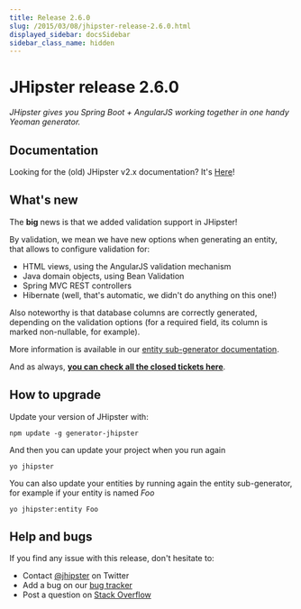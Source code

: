 ```yaml
---
title: Release 2.6.0
slug: /2015/03/08/jhipster-release-2.6.0.html
displayed_sidebar: docsSidebar
sidebar_class_name: hidden
---
```


JHipster release 2.6.0
==================

*JHipster gives you Spring Boot + AngularJS working together in one handy Yeoman generator.*

Documentation
----------

Looking for the (old) JHipster v2.x documentation? It's [Here](https://www.jhipster.tech/documentation-archive/)!

What's new
----------

The __big__ news is that we added validation support in JHipster!

By validation, we mean we have new options when generating an entity, that allows to configure validation for:

- HTML views, using the AngularJS validation mechanism
- Java domain objects, using Bean Validation
- Spring MVC REST controllers
- Hibernate (well, that's automatic, we didn't do anything on this one!)

Also noteworthy is that database columns are correctly generated, depending on the validation options (for a required field, its column is marked non-nullable, for example).

More information is available in our [entity sub-generator documentation](/creating-an-entity/).

And as always, __[you can check all the closed tickets here](https://github.com/jhipster/generator-jhipster/issues?q=milestone%3A2.6.0+is%3Aclosed)__.

How to upgrade
------------

Update your version of JHipster with:

```
npm update -g generator-jhipster
```

And then you can update your project when you run again

```
yo jhipster
```

You can also update your entities by running again the entity sub-generator, for example if your entity is named _Foo_

```
yo jhipster:entity Foo
```

Help and bugs
--------------

If you find any issue with this release, don't hesitate to:

- Contact [@jhipster](https://twitter.com/jhipster) on Twitter
- Add a bug on our [bug tracker](https://github.com/jhipster/generator-jhipster/issues?state=open)
- Post a question on [Stack Overflow](http://stackoverflow.com/tags/jhipster/info)
